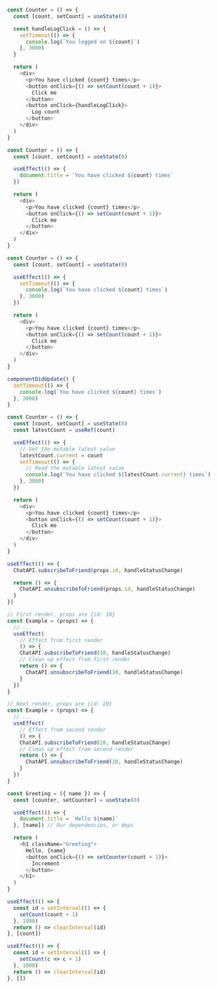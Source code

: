 ```js
const Counter = () => {
  const [count, setCount] = useState(0)

  const handleLogClick = () => {
    setTimeout(() => {
      console.log(`You logged on ${count}`)
    }, 3000)
  }

  return (
    <div>
      <p>You have clicked {count} times</p>
      <button onClick={() => setCount(count + 1)}>
        Click me
      </button>
      <button onClick={handleLogClick}>
        Log count
      </button>
    </div>
  )
}
```

```js
const Counter = () => {
  const [count, setCount] = useState(0)

  useEffect(() => {
    document.title = `You have clicked ${count} times`
  })

  return (
    <div>
      <p>You have clicked {count} times</p>
      <button onClick={() => setCount(count + 1)}>
        Click me
      </button>
    </div>
  )
}
```

```js
const Counter = () => {
  const [count, setCount] = useState(0)

  useEffect(() => {
    setTimeout(() => {
      console.log(`You have clicked ${count} times`)
    }, 3000)
  })

  return (
    <div>
      <p>You have clicked {count} times</p>
      <button onClick={() => setCount(count + 1)}>
        Click me
      </button>
    </div>
  )
}
```

```js
componentDidUpdate() {
  setTimeout(() => {
    console.log(`You have clicked ${count} times`)
  }, 3000)
}
```

```js
const Counter = () => {
  const [count, setCount] = useState(0)
  const latestCount = useRef(count)

  useEffect(() => {
    // Set the mutable latest value
    latestCount.current = count
    setTimeout(() => {
      // Read the mutable latest value
      console.log(`You have clicked ${latestCount.current} times`)
    }, 3000)
  })

  return (
    <div>
      <p>You have clicked {count} times</p>
      <button onClick={() => setCount(count + 1)}>
        Click me
      </button>
    </div>
  )
}
```

```js
useEffect(() => {
  ChatAPI.subscribeToFriend(props.id, handleStatusChange)

  return () => {
    ChatAPI.unsubscribeToFriend(props.id, handleStatusChange)
  }
})
```

```js
// First render, props are {id: 10}
const Example = (props) => {
  // ...
  useEffect(
    // Effect from first render
    () => {
    ChatAPI.subscribeToFriend(10, handleStatusChange)
    // Clean up effect from first render
    return () => {
      ChatAPI.unsubscribeToFriend(10, handleStatusChange)
    }
  })
}

// Next render, props are {id: 20}
const Example = (props) => {
  // ...
  useEffect(
    // Effect from second render
    () => {
    ChatAPI.subscribeToFriend(20, handleStatusChange)
    // Clean up effect from second render
    return () => {
      ChatAPI.unsubscribeToFriend(20, handleStatusChange)
    }
  })
}
```

```js
const Greeting = ({ name }) => {
  const [counter, setCounter] = useState(0)

  useEffect(() => {
    document.title = `Hello ${name}`
  }, [name]) // Our dependencies, or deps

  return (
    <h1 className="Greeting">
      Hello, {name}
      <button onClick={() => setCounter(count + 1)}>
        Increment
      </button>
    </h1>
  )
}
```

```js
useEffect(() => {
  const id = setInterval(() => {
    setCount(count + 1)
  }, 1000)
  return () => clearInterval(id)
}, [count])
```

```js
useEffect(() => {
  const id = setInterval(() => {
    setCount(c => c + 1)
  }, 1000)
  return () => clearInterval(id)
}, [])
```
